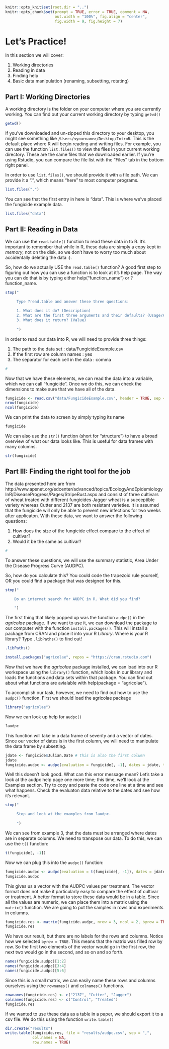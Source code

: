 
```r
knitr::opts_knit$set(root.dir = "..")
knitr::opts_chunk$set(prompt = TRUE, error = TRUE, comment = NA, 
                      out.width = "100%", fig.align = "center", 
                      fig.width = 9, fig.height = 7)
```


Let's Practice!
===============

In this section we will cover:

 1. Working directories
 2. Reading in data
 3. Finding help
 4. Basic data manipulation (renaming, subsetting, rotating)
 
 
Part I: Working Directories
---------------------------

A working directory is the folder on your computer where you are currently
working. You can find out your current working directory by typing `getwd()`

```r
getwd()
```

If you've downloaded and un-zipped this directory to your desktop, you might 
see something like `/Users/<yourname>/Desktop/IntroR`. This is the default 
place where R will begin reading and writing files. For example, you can use 
the function `list.files()` to view the files in your current working 
directory. These are the same files that we downloaded earlier. If you're 
using Rstudio, you can compare the file list with the "Files" tab in the
bottom right panel. 

In order to use `list.files()`, we should provide it with a file path. We can
provide it a ".", which means "here" to most computer programs.

```r
list.files(".")
```

You can see that the first entry in here is "data". This is where we've placed
the fungicide example data. 

```r
list.files("data")
```

Part II: Reading in Data
------------------------


We can use the `read.table()` function to read these data in to R. It's
important to remember that while in R, these data are simply a copy kept *in
memory*, not on the disk, so we don't have to worry too much about
accidentally deleting the data :).

So, how do we actually USE the `read.table()` function? A good first step to
figuring out how you can use a function is to look at it's help page. The way
you can do that is by typing either help("function_name") or ?function_name.

```r
stop("

     Type ?read.table and answer these three questions:
     
     1. What does it do? (Description)
     2. What are the first three arguments and their defaults? (Usage/Arguments)
     3. What does it return? (Value)
     
     ")
```

In order to read our data into R, we will need to provide three things:

 1. The path to the data set                 : data/FungicideExample.csv
 2. If the first row are column names        : yes
 3. The separator for each cell in the data  : comma

```r
#
```

Now that we have these elements, we can read the data into a variable, which
we can call "fungicide". Once we do this, we can check the dimensions to make
sure that we have all of the data.

```r
fungicide <- read.csv("data/FungicideExample.csv", header = TRUE, sep = ",")
nrow(fungicide)
ncol(fungicide)
```

We can print the data to screen by simply typing its name

```r
fungicide
```

We can also use the `str()` function (short for "structure") to have a broad
overview of what our data looks like. This is useful for data frames with many
columns.

```r
str(fungicide)
```

Part III: Finding the right tool for the job
--------------------------------------------

The data presented here are from
http://www.apsnet.org/edcenter/advanced/topics/EcologyAndEpidemiologyInR/DiseaseProgress/Pages/StripeRust.aspx
and consist of three cultivars of wheat treated with different fungicides 
Jagger wheat is a succeptible variety whereas Cutter and 2137 are both 
resistant varieties. It is assumed that the fungicide will only be able to 
prevent new infections for two weeks after applicaton. With these data, we 
want to answer the following questions:

 1. How does the size of the fungicide effect compare to the effect of
    cultivar? 
 2. Would it be the same as cultivar?

```r
#
```

To answer these questions, we will use the summary statistic, Area Under the
Disease Progress Curve (AUDPC). 

So, how do you calculate this? You could code the trapezoid rule yourself, OR
you could find a package that was designed for this. 

```r
stop("

    Do an internet search for AUDPC in R. What did you find?

    ")
```

The first thing that likely popped up was the function `audpc()` in the
*agricolae* package. If we want to use it, we can download the package to our
computer with the function `install.packages()`. This will install a package
from CRAN and place it into your R *Library*. Where is your R library? Type
`.libPaths()` to find out!

```r

.libPaths()

install.packages("agricolae", repos = "https://cran.rstudio.com")
```

Now that we have the *agricolae* package installed, we can load into our R
workspace using the `library()` function, which looks in our library and loads
the functions and data sets within that package. You can find out about what
functions are avialable with help(package = "agricolae").

To accomplish our task, however, we need to find out how to use the `audpc()`
function. First we should load the agricolae package

```r
library("agricolae")
```

Now we can look up help for `audpc()`

```r

?audpc
```

This function will take in a data frame of severity and a vector of dates. 
Since our vector of dates is in the first column, we will need to manipulate
the data frame by subsetting. 

```r
jdate <- fungicide$Julian.Date # this is also the first column
jdate
fungicide.audpc <- audpc(evaluation = fungicide[, -1], dates = jdate, type = "relative")
```

Well this doesn't look good. What can this error message mean? Let's take a 
look at the audpc help page one more time; this time, we'll look at the
Examples section. Try to copy and paste the code one line at a time and see
what happens. Check the evaluaton data relative to the dates and see how it's
relevant.

```r
stop("

     Stop and look at the examples from ?audpc.
     
     ")
```

We can see from example 3, that the data must be arranged where dates are in
separate columns. We need to transpose our data. To do this, we can use the
`t()` function:

```r
t(fungicide[, -1])
```

Now we can plug this into the `audpc()` function:

```r
fungicide.audpc <- audpc(evaluation = t(fungicide[, -1]), dates = jdate, type = "relative")
fungicide.audpc
```

This gives us a vector with the AUDPC values per treatment. The vector format 
does not make it particularly easy to compare the effect of cultivar or
treatment. A better format to store these data would be in a table. Since all
the values are numeric, we can place them into a matrix using the `matrix()`
function. We are going to put the samples in rows and experiments in columns.

```r
fungicide.res <- matrix(fungicide.audpc, nrow = 3, ncol = 2, byrow = TRUE)
fungicide.res
```

We have our result, but there are no labels for the rows and columns. Notice
how we selected `byrow = TRUE`. This means that the matrix was filled row by 
row. So the first two elements of the vector would go in the first row, the
next two would go in the second, and so on and so forth.

```r
names(fungicide.audpc)[1:2]
names(fungicide.audpc)[3:4]
names(fungicide.audpc)[5:6]
```

Since this is a small matrix, we can easily name these rows and columns
ourselves using the `rownames()` and `colnames()` functions.

```r
rownames(fungicide.res) <- c("2137", "Cutter", "Jagger")
colnames(fungicide.res) <- c("Control", "Treated")
fungicide.res
```

If we wanted to use these data as a table in a paper, we should export it to a
csv file. We do this using the function `write.table()`

```r
dir.create("results")
write.table(fungicide.res, file = "results/audpc.csv", sep = ",", 
            col.names = NA,
            row.names = TRUE)
```

